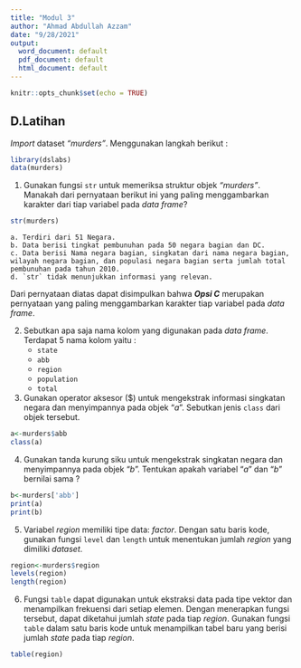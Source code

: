 ```yaml
---
title: "Modul 3"
author: "Ahmad Abdullah Azzam"
date: "9/28/2021"
output:
  word_document: default
  pdf_document: default
  html_document: default
---
```


```r
knitr::opts_chunk$set(echo = TRUE)
```

## D.Latihan 
*Import* dataset *"murders"*. Menggunakan langkah berikut :
```r
library(dslabs)
data(murders)
```

1. Gunakan fungsi `str` untuk memeriksa struktur objek *"murders"*. Manakah dari pernyataan berikut ini yang paling menggambarkan karakter dari tiap variabel pada *data frame*?
```r
str(murders)
```
    a. Terdiri dari 51 Negara.
    b. Data berisi tingkat pembunuhan pada 50 negara bagian dan DC.
    c. Data berisi Nama negara bagian, singkatan dari nama negara bagian, wilayah negara bagian, dan populasi negara bagian serta jumlah total pembunuhan pada tahun 2010.
    d. `str` tidak menunjukkan informasi yang relevan.
Dari pernyataan diatas dapat disimpulkan bahwa ***Opsi C*** merupakan pernyataan yang paling menggambarkan karakter tiap variabel pada *data frame*.

2. Sebutkan apa saja nama kolom yang digunakan pada *data frame*.
    Terdapat 5 nama kolom yaitu :
    - `state`
    - `abb`
    - `region`
    - `population`
    - `total`

3. Gunakan operator aksesor ($) untuk mengekstrak informasi singkatan negara dan menyimpannya pada objek "*a*". Sebutkan jenis `class` dari objek tersebut.
```r
a<-murders$abb
class(a)
```

4. Gunakan tanda kurung siku untuk mengekstrak singkatan negara dan menyimpannya pada objek "*b*". Tentukan apakah variabel "*a*" dan "*b*" bernilai sama ?
```r
b<-murders['abb']
print(a)
print(b)
```

5. Variabel *region* memiliki tipe data: *factor*. Dengan satu baris kode, gunakan fungsi `level` dan `length` untuk menentukan jumlah *region* yang dimiliki *dataset*.
```r
region<-murders$region
levels(region)
length(region)
```

6. Fungsi `table` dapat digunakan untuk ekstraksi data pada tipe vektor dan menampilkan frekuensi dari setiap elemen. Dengan menerapkan fungsi tersebut, dapat diketahui jumlah *state* pada tiap *region*. Gunakan fungsi `table` dalam satu baris kode untuk menampilkan tabel baru yang berisi jumlah *state* pada tiap *region*.
```r
table(region)
```